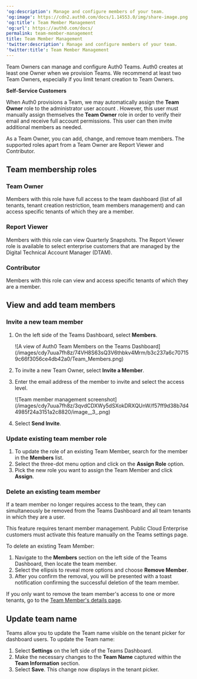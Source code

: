---
'og:description': Manage and configure members of your team.
'og:image': https://cdn2.auth0.com/docs/1.14553.0/img/share-image.png
'og:title': Team Member Management
'og:url': https://auth0.com/docs/
permalink: team-member-management
title: Team Member Management
'twitter:description': Manage and configure members of your team.
'twitter:title': Team Member Management
---
Team Owners can manage and configure Auth0 Teams. Auth0 creates at least one Owner when we provision Teams. We recommend at least two Team Owners, especially if you limit tenant creation to Team Owners.

<Warning>

**Self-Service Customers**

When Auth0 provisions a Team, we may automatically assign the **Team Owner** role to the administrator user account . However, this user must manually assign themselves the **Team Owner** role in order to verify their email and receive full account permissions. This user can then invite additional members as needed.

</Warning>

As a Team Owner, you can add, change, and remove team members. The supported roles apart from a Team Owner are Report Viewer and Contributor.

## Team membership roles

### Team Owner

Members with this role have full access to the team dashboard (list of all tenants, tenant creation restriction, team members management) and can access specific tenants of which they are a member.

### Report Viewer

Members with this role can view Quarterly Snapshots. The Report Viewer role is available to select enterprise customers that are managed by the Digital Technical Account Manager (DTAM).

### Contributor

Members with this role can view and access specific tenants of which they are a member.

## View and add team members

### Invite a new team member

1. On the left side of the Teams Dashboard, select **Members**.

   <Frame>![A view of Auth0 Team Members on the Teams Dashboard](/images/cdy7uua7fh8z/74VH8S63sQ3V6thbkv4Mrm/b3c237a6c707159c66f3056ce4db42a0/Team_Members.png)</Frame>
2. To invite a new Team Owner, select **Invite a Member**.
3. Enter the email address of the member to invite and select the access level.

   <Frame>![Team member management screenshot](/images/cdy7uua7fh8z/3qvdCDXWy5dSXokDRXQUnW/f57ff9d38b7d44985f24a3151a2c8820/image__3_.png)</Frame>
4. Select **Send Invite**.

### Update existing team member role

1. To update the role of an existing Team Member, search for the member in the **Members** list.
2. Select the three-dot menu option and click on the **Assign Role** option.
3. Pick the new role you want to assign the Team Member and click **Assign**.

### Delete an existing team member

If a team member no longer requires access to the team, they can simultaneously be removed from the Teams Dashboard and all team tenants in which they are a user.

<Callout icon="file-lines" color="#0EA5E9" iconType="regular">

This feature requires tenant member management. Public Cloud Enterprise customers must activate this feature manually on the Teams settings page.

</Callout>

To delete an existing Team Member:

1. Navigate to the **Members** section on the left side of the Teams Dashboard, then locate the team member.
2. Select the ellipsis to reveal more options and choose **Remove Member**.
3. After you confirm the removal, you will be presented with a toast notification confirming the successful deletion of the team member.

If you only want to remove the team member's access to one or more tenants, go to the [Team Member's details page](/docs/get-started/auth0-teams/tenant-member-management).

## Update team name

Teams allow you to update the Team name visible on the tenant picker for dashboard users. To update the Team name:

1. Select **Settings** on the left side of the Teams Dashboard.
2. Make the necessary changes to the **Team Name** captured within the **Team Information** section.
3. Select **Save**. This change now displays in the tenant picker.